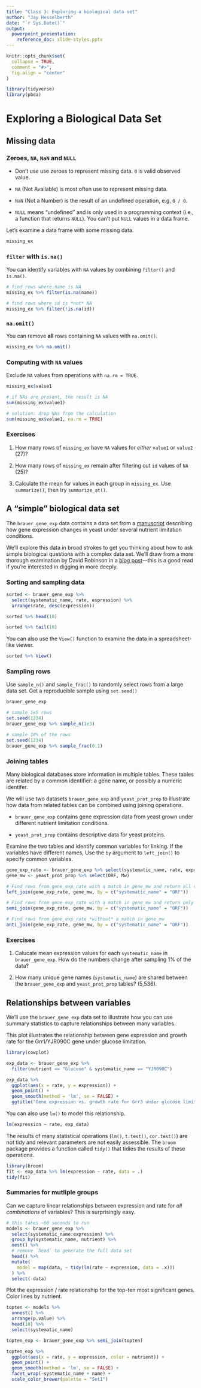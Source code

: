 ```yaml
---
title: "Class 3: Exploring a biological data set"
author: "Jay Hesselberth"
date: "`r Sys.Date()`"
output:
  powerpoint_presentation:
    reference_doc: slide-styles.pptx
---
```


```r
knitr::opts_chunk$set(
  collapse = TRUE,
  comment = "#>",
  fig.align = "center"
)
```

```r
library(tidyverse)
library(pbda)
```

# Exploring a Biological Data Set

## Missing data

### Zeroes, `NA`, `NaN` and `NULL`

+ Don't use use zeroes to represent missing data. `0` is valid observed value.

+ `NA` (Not Available) is most often use to represent missing data.

+ `NaN` (Not a Number) is the result of an undefined operation, e.g. `0 / 0`.

+ `NULL` means "undefined" and is only used in a programming context (i.e., a function that returns `NULL`). You can't put `NULL` values in a data frame.

Let's examine a data frame with some missing data.

```r
missing_ex
```

### `filter` with `is.na()`

You can identify variables with `NA` values by combining `filter()` and `is.na()`.

```r
# find rows where name is NA
missing_ex %>% filter(is.na(name))

# find rows where id is *not* NA
missing_ex %>% filter(!is.na(id))
```

### `na.omit()`

You can remove **all** rows containing `NA` values with `na.omit()`.

```r
missing_ex %>% na.omit()
```

### Computing with `NA` values

Exclude `NA` values from operations with `na.rm = TRUE`.

```r
missing_ex$value1

# if NAs are present, the result is NA
sum(missing_ex$value1)

# solution: drop NAs from the calculation
sum(missing_ex$value1, na.rm = TRUE)
```

### Exercises

1. How many rows of `missing_ex` have `NA` values for *either* `value1` or `value2` (27)?

2. How many rows of `missing_ex` remain after filtering out `id` values of `NA` (25)?

3. Calculate the mean for values in each group in `missing_ex`. Use `summarize()`, then try `summarize_at()`.

## A "simple" biological data set

The `brauer_gene_exp` data contains a data set from a [manuscript](https://www.ncbi.nlm.nih.gov/pubmed/17959824) describing how gene expression changes in yeast under several nutrient limitation conditions.

We'll explore this data in broad strokes to get you thinking about how to ask simple biological questions with a complex data set. We'll draw from a more thorough examination by David Robinson in a [blog post](http://varianceexplained.org/r/tidy-genomics-broom/)---this is a good read if you're interested in digging in more deeply.

### Sorting and sampling data

```r
sorted <- brauer_gene_exp %>%
  select(systematic_name, rate, expression) %>%
  arrange(rate, desc(expression))

sorted %>% head(10)

sorted %>% tail(10)
```

You can also use the `View()` function to examine the data in a spreadsheet-like viewer.

```r
sorted %>% View()
```

### Sampling rows

Use `sample_n()` and `sample_frac()` to randomly select rows from a large data set. Get a reproducible sample using `set.seed()`

```r
brauer_gene_exp

# sample 1e5 rows
set.seed(1234)
brauer_gene_exp %>% sample_n(1e3)

# sample 10% of the rows
set.seed(1234)
brauer_gene_exp %>% sample_frac(0.1)
```

### Joining tables

Many biological databases store information in multiple tables. These tables are related by a common identifier: a gene name, or possibly a numeric identifer.

We will use two datasets `brauer_gene_exp` and `yeast_prot_prop` to illustrate how data from related tables can be combined using joining operations.

- `brauer_gene_exp` contains gene expression data from yeast grown under different nutrient limitation conditions.

- `yeast_prot_prop` contains descriptive data for yeast proteins.

Examine the two tables and identify common variables for linking. If the variables have different names, Use the `by` argument to `left_join()` to specify common variables.

```r
gene_exp_rate <- brauer_gene_exp %>% select(systematic_name, rate, expression)
gene_mw <- yeast_prot_prop %>% select(ORF, Mw)

# Find rows from gene_exp_rate with a match in gene_mw and return all variables
left_join(gene_exp_rate, gene_mw, by = c("systematic_name" = "ORF"))

# Find rows from gene_exp_rate with a match in gene_mw and return only the gene_exp_rate variables
semi_join(gene_exp_rate, gene_mw, by = c("systematic_name" = "ORF"))

# Find rows from gene_exp_rate *without* a match in gene_mw
anti_join(gene_exp_rate, gene_mw, by = c("systematic_name" = "ORF"))
```

### Exercises

1. Calucate mean expression values for each `systematic_name` in `brauer_gene_exp`. How do the numbers change after sampling 1% of the data?

2. How many unique gene names (`systematic_name`) are shared between the `brauer_gene_exp` and `yeast_prot_prop` tables? (5,536).

## Relationships between variables

We'll use the `brauer_gene_exp` data set to illustrate how you can use summary statistics to capture relationships between many variables.

This plot illustrates the relationship between gene expression and growth rate for the Grr1/YJR090C gene under glucose limitation.

```r
library(cowplot)

exp_data <- brauer_gene_exp %>%
  filter(nutrient == "Glucose" & systematic_name == "YJR090C")

exp_data %>%
  ggplot(aes(x = rate, y = expression)) +
  geom_point() +
  geom_smooth(method = 'lm', se = FALSE) + 
  ggtitle("Gene expression vs. growth rate for Grr3 under glucose limitation")
```

You can also use `lm()` to model this relationship.

```r
lm(expression ~ rate, exp_data)
```

The results of many statistical operations (`lm()`, `t.test()`, `cor.test()`) are not tidy and relevant parameters are not easily assessible. The `broom` package provides a function called `tidy()` that tidies the results of these operations. 

```r
library(broom)
fit <- exp_data %>% lm(expression ~ rate, data = .)
tidy(fit)
```

### Summaries for mutliple groups

Can we capture linear relationships between expression and rate for *all combinations* of variables? This is surprisingly easy.

```r
# this takes ~60 seconds to run
models <- brauer_gene_exp %>%
  select(systematic_name:expression) %>%
  group_by(systematic_name, nutrient) %>%
  nest() %>%
  # remove `head` to generate the full data set
  head() %>% 
  mutate(
    model = map(data, ~ tidy(lm(rate ~ expression, data = .x)))
  ) %>%
  select(-data)

```

Plot the expression / rate relationship for the top-ten most significant genes. Color lines by nutrient.

```r
topten <- models %>%
  unnest() %>%
  arrange(p.value) %>%
  head(10) %>%
  select(systematic_name)

topten_exp <- brauer_gene_exp %>% semi_join(topten)

topten_exp %>%
  ggplot(aes(x = rate, y = expression, color = nutrient)) +
  geom_point() +
  geom_smooth(method = 'lm', se = FALSE) +
  facet_wrap(~systematic_name + name) +
  scale_color_brewer(palette = "Set1")
```
